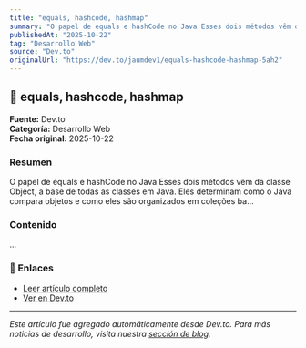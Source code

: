 ```yaml
---
title: "equals, hashcode, hashmap"
summary: "O papel de equals e hashCode no Java Esses dois métodos vêm da classe Object, a base de todas as classes em Java. Eles determinam como o Java compara objetos e como eles são organizados em coleções ba..."
publishedAt: "2025-10-22"
tag: "Desarrollo Web"
source: "Dev.to"
originalUrl: "https://dev.to/jaumdev1/equals-hashcode-hashmap-5ah2"
---
```


## 📰 equals, hashcode, hashmap

**Fuente:** Dev.to  
**Categoría:** Desarrollo Web  
**Fecha original:** 2025-10-22

### Resumen

O papel de equals e hashCode no Java Esses dois métodos vêm da classe Object, a base de todas as classes em Java. Eles determinam como o Java compara objetos e como eles são organizados em coleções ba...

### Contenido

...

### 🔗 Enlaces

- [Leer artículo completo](https://dev.to/jaumdev1/equals-hashcode-hashmap-5ah2)
- [Ver en Dev.to](https://dev.to/jaumdev1/equals-hashcode-hashmap-5ah2)

---

*Este artículo fue agregado automáticamente desde Dev.to. 
Para más noticias de desarrollo, visita nuestra [sección de blog](/blog).*
